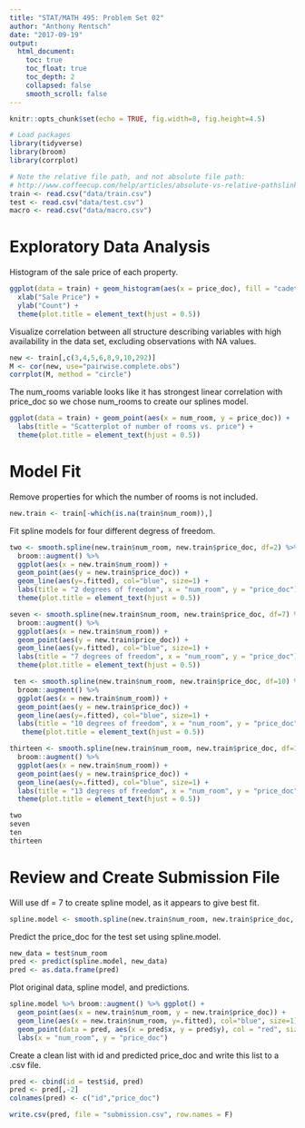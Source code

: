 ```yaml
---
title: "STAT/MATH 495: Problem Set 02"
author: "Anthony Rentsch"
date: "2017-09-19"
output:
  html_document:
    toc: true
    toc_float: true
    toc_depth: 2
    collapsed: false
    smooth_scroll: false
---
```


```r
knitr::opts_chunk$set(echo = TRUE, fig.width=8, fig.height=4.5)

# Load packages
library(tidyverse)
library(broom)
library(corrplot)

# Note the relative file path, and not absolute file path:
# http://www.coffeecup.com/help/articles/absolute-vs-relative-pathslinks/
train <- read.csv("data/train.csv")
test <- read.csv("data/test.csv")
macro <- read.csv("data/macro.csv")
```


# Exploratory Data Analysis

Histogram of the sale price of each property.
```r
ggplot(data = train) + geom_histogram(aes(x = price_doc), fill = "cadetblue3", bins = 60, color = "cadetblue4")+ ggtitle("Histogram of Home Prices") + 
  xlab("Sale Price") +
  ylab("Count") +
  theme(plot.title = element_text(hjust = 0.5))
```

Visualize correlation between all structure describing variables with high availability in the data set, excluding observations with NA values.
```r
new <- train[,c(3,4,5,6,8,9,10,292)]
M <- cor(new, use="pairwise.complete.obs")
corrplot(M, method = "circle")
```

The num_rooms variable looks like it has strongest linear correlation with price_doc so we chose num_rooms to create our splines model.
```r
ggplot(data = train) + geom_point(aes(x = num_room, y = price_doc)) + 
  labs(title = "Scatterplot of number of rooms vs. price") +
  theme(plot.title = element_text(hjust = 0.5))
```

# Model Fit

Remove properties for which the number of rooms is not included.
```r
new.train <- train[-which(is.na(train$num_room)),]
```

Fit spline models for four different degress of freedom.
```r
two <- smooth.spline(new.train$num_room, new.train$price_doc, df=2) %>%
  broom::augment() %>% 
  ggplot(aes(x = new.train$num_room)) +
  geom_point(aes(y = new.train$price_doc)) +
  geom_line(aes(y=.fitted), col="blue", size=1) +
  labs(title = "2 degrees of freedom", x = "num_room", y = "price_doc") +
  theme(plot.title = element_text(hjust = 0.5))

seven <- smooth.spline(new.train$num_room, new.train$price_doc, df=7) %>%
  broom::augment() %>% 
  ggplot(aes(x = new.train$num_room)) +
  geom_point(aes(y = new.train$price_doc)) +
  geom_line(aes(y=.fitted), col="blue", size=1) +
  labs(title = "7 degrees of freedom", x = "num_room", y = "price_doc") +
  theme(plot.title = element_text(hjust = 0.5))

 ten <- smooth.spline(new.train$num_room, new.train$price_doc, df=10) %>%
  broom::augment() %>% 
  ggplot(aes(x = new.train$num_room)) +
  geom_point(aes(y = new.train$price_doc)) +
  geom_line(aes(y=.fitted), col="blue", size=1) +
  labs(title = "10 degrees of freedom", x = "num_room", y = "price_doc") +
   theme(plot.title = element_text(hjust = 0.5))

thirteen <- smooth.spline(new.train$num_room, new.train$price_doc, df=13) %>%
  broom::augment() %>% 
  ggplot(aes(x = new.train$num_room)) +
  geom_point(aes(y = new.train$price_doc)) +
  geom_line(aes(y=.fitted), col="blue", size=1) +
  labs(title = "13 degrees of freedom", x = "num_room", y = "price_doc") +
  theme(plot.title = element_text(hjust = 0.5))

two
seven
ten
thirteen
```

# Review and Create Submission File

Will use df = 7 to create spline model, as it appears to give best fit.
```r
spline.model <- smooth.spline(new.train$num_room, new.train$price_doc, df = 7)
```

Predict the price_doc for the test set using spline.model.
```r
new_data = test$num_room
pred <- predict(spline.model, new_data)
pred <- as.data.frame(pred)
```

Plot original data, spline model, and predictions.
```r
spline.model %>% broom::augment() %>% ggplot() +
  geom_point(aes(x = new.train$num_room, y = new.train$price_doc)) +
  geom_line(aes(x = new.train$num_room, y=.fitted), col="blue", size=1) +
  geom_point(data = pred, aes(x = pred$x, y = pred$y), col = "red", size = 3) +
  labs(x = "num_room", y = "price_doc")
```

Create a clean list with id and predicted price_doc and write this list to a .csv file.
```r
pred <- cbind(id = test$id, pred)
pred <- pred[,-2]
colnames(pred) <- c("id","price_doc")

write.csv(pred, file = "submission.csv", row.names = F)
```